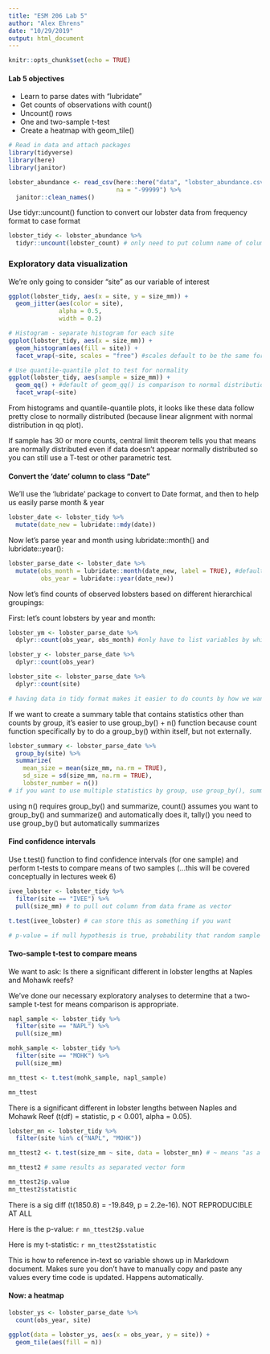 ```yaml
---
title: "ESM 206 Lab 5"
author: "Alex Ehrens"
date: "10/29/2019"
output: html_document
---
```


```r
knitr::opts_chunk$set(echo = TRUE)
```

#### Lab 5 objectives

- Learn to parse dates with "lubridate"
- Get counts of observations with count()
- Uncount() rows 
- One and two-sample t-test
- Create a heatmap with geom_tile()

```r
# Read in data and attach packages
library(tidyverse)
library(here)
library(janitor)

lobster_abundance <- read_csv(here::here("data", "lobster_abundance.csv"),
                              na = "-99999") %>% 
  janitor::clean_names()

```

Use tidyr::uncount() function to convert our lobster data from frequency format to case format

```r
lobster_tidy <- lobster_abundance %>% 
  tidyr::uncount(lobster_count) # only need to put column name of column to uncount
```

### Exploratory data visualization

We're only going to consider "site" as our variable of interest

```r

ggplot(lobster_tidy, aes(x = site, y = size_mm)) +
  geom_jitter(aes(color = site),
              alpha = 0.5,
              width = 0.2)

# Histogram - separate histogram for each site
ggplot(lobster_tidy, aes(x = size_mm)) +
  geom_histogram(aes(fill = site)) +
  facet_wrap(~site, scales = "free") #scales default to be the same for each facet, can adjust with scales = "free" argument

# Use quantile-quantile plot to test for normality
ggplot(lobster_tidy, aes(sample = size_mm)) +
  geom_qq() + #default of geom_qq() is comparison to normal distribution
  facet_wrap(~site) 

```

From histograms and quantile-quantile plots, it looks like these data follow pretty close to normally distributed (because linear alignment with normal distribution in qq plot). 

If sample has 30 or more counts, central limit theorem tells you that means are normally distributed even if data doesn't appear normally distributed so you can still use a T-test or other parametric test.

#### Convert the 'date' column to class "Date"

We'll use the 'lubridate' package to convert to Date format, and then to help us easily parse month & year

```r

lobster_date <- lobster_tidy %>% 
  mutate(date_new = lubridate::mdy(date))

```

Now let's parse year and month using lubridate::month() and lubridate::year():

```r

lobster_parse_date <- lobster_date %>% 
  mutate(obs_month = lubridate::month(date_new, label = TRUE), #default is to pull out month #, can change to month abbreviation by adding label = TRUE
         obs_year = lubridate::year(date_new)) 

```

Now let's find counts of observed lobsters based on different hierarchical groupings:

First: let's count lobsters by year and month:
```r
lobster_ym <- lobster_parse_date %>% 
  dplyr::count(obs_year, obs_month) #only have to list variables by which you want to group counts

lobster_y <- lobster_parse_date %>% 
  dplyr::count(obs_year)

lobster_site <- lobster_parse_date %>% 
  dplyr::count(site)

# having data in tidy format makes it easier to do counts by how we want to group things
```

If we want to create a summary table that contains statistics other than counts by group, it's easier to use group_by() + n() function because count function specifically by to do a group_by() within itself, but not externally.

```r
lobster_summary <- lobster_parse_date %>% 
  group_by(site) %>% 
  summarize(
    mean_size = mean(size_mm, na.rm = TRUE),
    sd_size = sd(size_mm, na.rm = TRUE),
    lobster_number = n()) 
# if you want to use multiple statistics by group, use group_by(), summarize(), and n() function
```

using n() requires group_by() and summarize, count() assumes you want to group_by() and summarize() and automatically does it, tally() you need to use group_by() but automatically summarizes

#### Find confidence intervals

Use t.test() function to find confidence intervals (for one sample) and perform t-tests to compare means of two samples (...this will be covered conceptually in lectures week 6)

```r
ivee_lobster <- lobster_tidy %>% 
  filter(site == "IVEE") %>% 
  pull(size_mm) # to pull out column from data frame as vector

t.test(ivee_lobster) # can store this as something if you want

# p-value = if null hypothesis is true, probability that random sample from population is exactly than mean 

```

#### Two-sample t-test to compare means

We want to ask: Is there a significant different in lobster lengths at Naples and Mohawk reefs?

We've done our necessary exploratory analyses to determine that a two-sample t-test for means comparison is appropriate.

```r

napl_sample <- lobster_tidy %>% 
  filter(site == "NAPL") %>% 
  pull(size_mm)

mohk_sample <- lobster_tidy %>% 
  filter(site == "MOHK") %>% 
  pull(size_mm)

mn_ttest <- t.test(mohk_sample, napl_sample)

mn_ttest


```

There is a significant different in lobster lengths between Naples and Mohawk Reef (t(df) = statistic, p < 0.001, alpha = 0.05).

```r

lobster_mn <- lobster_tidy %>% 
  filter(site %in% c("NAPL", "MOHK"))

mn_ttest2 <- t.test(size_mm ~ site, data = lobster_mn) # ~ means "as a function of"

mn_ttest2 # same results as separated vector form

mn_ttest2$p.value
mn_ttest2$statistic

```

There is a sig diff (t(1850.8) = -19.849, p = 2.2e-16). NOT REPRODUCIBLE AT ALL

Here is the p-value: `r mn_ttest2$p.value`

Here is my t-statistic: `r mn_ttest2$statistic`

This is how to reference in-text so variable shows up in Markdown document. Makes sure you don't have to manually copy and paste any values every time code is updated. Happens automatically.

#### Now: a heatmap

```r
lobster_ys <- lobster_parse_date %>% 
  count(obs_year, site)

ggplot(data = lobster_ys, aes(x = obs_year, y = site)) +
  geom_tile(aes(fill = n))
```

